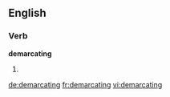 ==English==

===Verb===
'''demarcating'''

# {{present participle of|[[demarcate]]}}

[[de:demarcating]]
[[fr:demarcating]]
[[vi:demarcating]]
